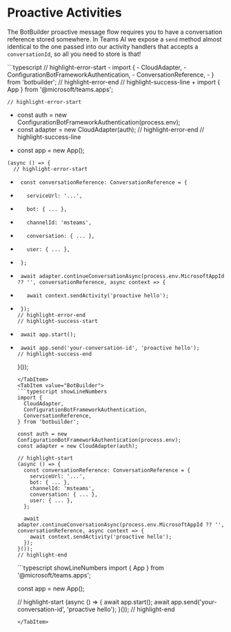 # Proactive Activities

The BotBuilder proactive message flow requires you to have a conversation reference stored somewhere. In Teams AI
we expose a `send` method almost identical to the one passed into our activity handlers that accepts a `conversationId`,
so all you need to store is that!

<Tabs groupId="sending-activities">
  <TabItem value="Diff" default>
    ```typescript
    // highlight-error-start
-    import {
-      CloudAdapter,
-      ConfigurationBotFrameworkAuthentication,
-      ConversationReference,
-    } from 'botbuilder';
    // highlight-error-end
    // highlight-success-line
+    import { App } from '@microsoft/teams.apps';

    // highlight-error-start
-    const auth = new ConfigurationBotFrameworkAuthentication(process.env);
-    const adapter = new CloudAdapter(auth);
    // highlight-error-end
    // highlight-success-line
+    const app = new App();

    (async () => {
      // highlight-error-start
-      const conversationReference: ConversationReference = {
-        serviceUrl: '...',
-        bot: { ... },
-        channelId: 'msteams',
-        conversation: { ... },
-        user: { ... },
-      };

-      await adapter.continueConversationAsync(process.env.MicrosoftAppId ?? '', conversationReference, async context => {
-        await context.sendActivity('proactive hello');
-      });
      // highlight-error-end
      // highlight-success-start
+      await app.start();
+      await app.send('your-conversation-id', 'proactive hello');
      // highlight-success-end
    }());
    ```
  </TabItem>
  <TabItem value="BotBuilder">
    ```typescript showLineNumbers
    import {
      CloudAdapter,
      ConfigurationBotFrameworkAuthentication,
      ConversationReference,
    } from 'botbuilder';

    const auth = new ConfigurationBotFrameworkAuthentication(process.env);
    const adapter = new CloudAdapter(auth);

    // highlight-start
    (async () => {
      const conversationReference: ConversationReference = {
        serviceUrl: '...',
        bot: { ... },
        channelId: 'msteams',
        conversation: { ... },
        user: { ... },
      };

      await adapter.continueConversationAsync(process.env.MicrosoftAppId ?? '', conversationReference, async context => {
        await context.sendActivity('proactive hello');
      });
    }());
    // highlight-end
    ```
  </TabItem>
  <TabItem value="Teams AI">
    ```typescript showLineNumbers
    import { App } from '@microsoft/teams.apps';

    const app = new App();

    // highlight-start
    (async () => {
      await app.start();
      await app.send('your-conversation-id', 'proactive hello');
    }());
    // highlight-end
    ```
  </TabItem>
</Tabs>
